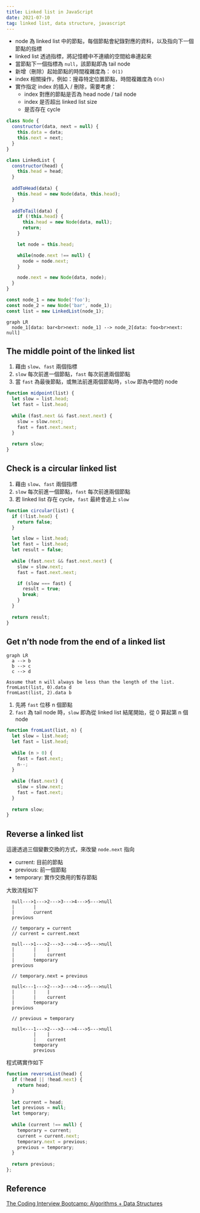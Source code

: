 ```yaml
---
title: Linked list in JavaScript
date: 2021-07-10
tag: linked list, data structure, javascript
---
```


- node 為 linked list 中的節點，每個節點會紀錄對應的資料，以及指向下一個節點的指標
- linked list 透過指標，將記憶體中不連續的空間給串連起來
- 當節點下一個指標為 `null`，該節點即為 tail node
- 新增（刪除）起始節點的時間複雜度為： `O(1)`
- index 相關操作，例如：搜尋特定位置節點，時間複雜度為 `O(n)`
- 實作指定 index 的插入 / 刪除，需要考慮：
  - index 對應的節點是否為 head node / tail node
  - index 是否超出 linked list size
  - 是否存在 cycle

```js
class Node {
  constructor(data, next = null) {
    this.data = data;
    this.next = next;
  }
}

class LinkedList {
  constructor(head) {
    this.head = head;
  }
  
  addToHead(data) {
    this.head = new Node(data, this.head);
  }
  
  addToTail(data) {
    if (!this.head) {
      this.head = new Node(data, null);
      return;
    }

    let node = this.head;

    while(node.next !== null) {
      node = node.next;
    }

    node.next = new Node(data, node);
  }
}

const node_1 = new Node('foo');
const node_2 = new Node('bar', node_1);
const list = new LinkedList(node_1);
```

```mermaid
graph LR
  node_1[data: bar<br>next: node_1] --> node_2[data: foo<br>next: null]
```

## The middle point of the linked list

1. 藉由 `slow`、`fast` 兩個指標
1. `slow` 每次前進一個節點，`fast` 每次前進兩個節點
1. 當 `fast` 為最後節點，或無法前進兩個節點時，`slow` 即為中間的 node 

```js
function midpoint(list) {
  let slow = list.head;
  let fast = list.head;
  
  while (fast.next && fast.next.next) {
    slow = slow.next;
    fast = fast.next.next;
  }
  
  return slow;
}
```

## Check is a circular linked list

1. 藉由 `slow`、`fast` 兩個指標
1. `slow` 每次前進一個節點，`fast` 每次前進兩個節點
1. 若 linked list 存在 cycle，`fast` 最終會追上 `slow`

```js
function circular(list) {
  if (!list.head) {
    return false;
  }

  let slow = list.head;
  let fast = list.head;
  let result = false;
  
  while (fast.next && fast.next.next) {
    slow = slow.next;
    fast = fast.next.next;

    if (slow === fast) {
      result = true;
      break;
    }
  }
  
  return result;
}
```

## Get n’th node from the end of a linked list

```mermaid
graph LR
  a --> b
  b --> c
  c --> d
```

```
Assume that n will always be less than the length of the list.
fromLast(list, 0).data d
fromLast(list, 2).data b
```

1. 先將 `fast` 位移 n 個節點
1. `fast` 為 tail node 時，`slow` 即為從 linked list 結尾開始，從 0 算起第 n 個 node

```js
function fromLast(list, n) {
  let slow = list.head;
  let fast = list.head;
  
  while (n > 0) {
    fast = fast.next;
    n--;
  }
  
  while (fast.next) {
    slow = slow.next;
    fast = fast.next;
  }
  
  return slow;
}
```

## Reverse a linked list

這邊透過三個變數交換的方式，來改變 `node.next` 指向

- current: 目前的節點
- previous: 前一個節點
- temporary: 實作交換用的暫存節點

大致流程如下

```
  null--->1--->2--->3--->4--->5--->null
  |       |
  |       current
  previous

  // temporary = current
  // current = current.next

  null--->1--->2--->3--->4--->5--->null
  |       |    |
  |       |    current
  |       temporary
  previous

  // temporary.next = previous

  null<---1--->2--->3--->4--->5--->null
  |       |    |
  |       |    current    
  |       temporary       
  previous 

  // previous = temporary

  null<---1--->2--->3--->4--->5--->null
          |    |
          |    current
          temporary
          previous
```

程式碼實作如下

```js
function reverseList(head) {
  if (!head || !head.next) {
    return head;
  }
  
  let current = head;
  let previous = null;
  let temporary;
  
  while (current !== null) {
    temporary = current;
    current = current.next;
    temporary.next = previous;
    previous = temporary;
  }
  
  return previous;
};
```

## Reference

[The Coding Interview Bootcamp: Algorithms + Data Structures](https://www.udemy.com/course/coding-interview-bootcamp-algorithms-and-data-structure/)
